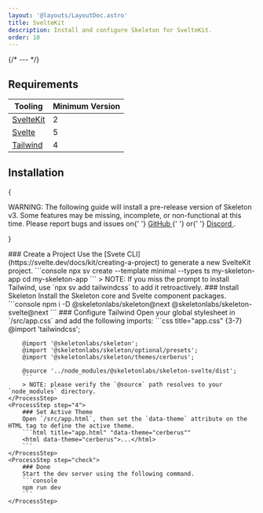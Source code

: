 ```yaml
---
layout: '@layouts/LayoutDoc.astro'
title: SvelteKit
description: Install and configure Skeleton for SvelteKit.
order: 10
---
```




{/* --- */}

## Requirements

| Tooling                              | Minimum Version |
| ------------------------------------ | --------------- |
| [SvelteKit](https://svelte.dev/)     | 2               |
| [Svelte](https://svelte.dev/)        | 5               |
| [Tailwind](https://tailwindcss.com/) | 4               |

## Installation

{

<div className="card preset-outlined-error-500 preset-tonal-error p-8 space-y-8">
	<p>
		WARNING: The following guide will install a pre-release version of Skeleton v3. Some features may be missing, incomplete, or
		non-functional at this time. Please report bugs and issues on{' '}
		<a className="anchor" href="https://github.com/skeletonlabs/skeleton/issues/new/choose" target="_blank" rel="external">
			GitHub
		</a>{' '}
		or{' '}
		<a className="anchor" href="https://discord.gg/EXqV7W8MtY" target="_blank" rel="external">
			Discord
		</a>
		.
	</p>
</div>

}

<Process>
    <ProcessStep step="1">
        ### Create a Project
        Use the [Svete CLI](https://svelte.dev/docs/kit/creating-a-project) to generate a new SvelteKit project.
        ```console
        npx sv create --template minimal --types ts my-skeleton-app
		cd my-skeleton-app
        ```
		> NOTE: If you miss the prompt to install Tailwind, use `npx sv add tailwindcss` to add it retroactively.
    </ProcessStep>
    <ProcessStep step="2">
        ### Install Skeleton
        Install the Skeleton core and Svelte component packages.
        ```console
        npm i -D @skeletonlabs/skeleton@next @skeletonlabs/skeleton-svelte@next
        ```
    </ProcessStep>
    <ProcessStep step="3">
		### Configure Tailwind
        Open your global stylesheet in `/src/app.css` and add the following imports:
        ```css title="app.css" {3-7}
        @import 'tailwindcss';

        @import '@skeletonlabs/skeleton';
        @import '@skeletonlabs/skeleton/optional/presets';
        @import '@skeletonlabs/skeleton/themes/cerberus';

        @source '../node_modules/@skeletonlabs/skeleton-svelte/dist';
        ```
    	> NOTE: please verify the `@source` path resolves to your `node_modules` directory.
    </ProcessStep>
    <ProcessStep step="4">
        ### Set Active Theme
        Open `/src/app.html`, then set the `data-theme` attribute on the HTML tag to define the active theme.
        ```html title="app.html" "data-theme="cerberus""
        <html data-theme="cerberus">...</html>
        ```
    </ProcessStep>
    <ProcessStep step="check">
        ### Done
        Start the dev server using the following command.
    	```console
        npm run dev
        ```
    </ProcessStep>

</Process>

